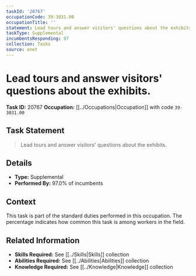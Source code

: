 ```yaml
---
taskId: '20767'
occupationCode: 39-3031.00
occupationTitle: ''
statement: Lead tours and answer visitors' questions about the exhibits.
taskType: Supplemental
incumbentsResponding: 97
collection: Tasks
source: onet
---
```

# Lead tours and answer visitors' questions about the exhibits.

**Task ID:** 20767
**Occupation:** [[../Occupations|Occupation]] with code `39-3031.00`

## Task Statement

> Lead tours and answer visitors' questions about the exhibits.

## Details

- **Type:** Supplemental
- **Performed By:** 97.0% of incumbents

## Context

This task is part of the standard duties performed in this occupation. The percentage indicates how common this task is among workers in the field.

## Related Information

- **Skills Required:** See [[../Skills|Skills]] collection
- **Abilities Required:** See [[../Abilities|Abilities]] collection
- **Knowledge Required:** See [[../Knowledge|Knowledge]] collection
